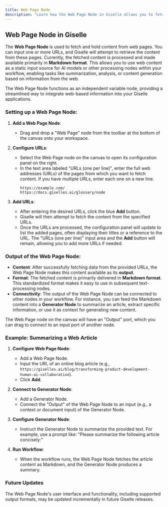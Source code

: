 ```yaml
---
title: Web Page Node
description: "Learn how the Web Page Node in Giselle allows you to fetch and use content from web pages as static inputs in your AI workflows."
---
```


## Web Page Node in Giselle

The **Web Page Node** is used to fetch and hold content from web pages. You can input one or more URLs, and Giselle will attempt to retrieve the content from these pages. Currently, the fetched content is processed and made available primarily in **Markdown format**. This allows you to use web content as a static input source for AI models or other processing nodes within your workflow, enabling tasks like summarization, analysis, or content generation based on information from the web.

The Web Page Node functions as an independent variable node, providing a streamlined way to integrate web-based information into your Giselle applications.

### Setting up a Web Page Node:

1.  **Add a Web Page Node**:
    *   Drag and drop a "Web Page" node from the toolbar at the bottom of the canvas onto your workspace.

2.  **Configure URLs**:
    *   Select the Web Page node on the canvas to open its configuration panel on the right.
    *   In the text area labeled "URLs (one per line)", enter the full web addresses (URLs) of the pages from which you want to fetch content. If you have multiple URLs, enter each one on a new line.
        ```
        https://example.com/
        https://docs.giselles.ai/glossary/node
        ```

3.  **Add URLs**:
    *   After entering the desired URLs, click the blue **Add** button.
    *   Giselle will then attempt to fetch the content from the specified URLs.
    *   Once the URLs are processed, the configuration panel will update to list the added pages, often displaying their titles or a reference to the URL. The "URLs (one per line)" input area and the **Add** button will remain, allowing you to add more URLs if needed.

### Output of the Web Page Node:

*   **Content**: After successfully fetching data from the provided URLs, the Web Page Node makes this content available as its **output**.
*   **Format**: The fetched content is primarily delivered in **Markdown format**. This standardized format makes it easy to use in subsequent text-processing nodes.
*   **Connectivity**: The output of the Web Page Node can be connected to other nodes in your workflow. For instance, you can feed the Markdown content into a **Generator Node** to summarize an article, extract specific information, or use it as context for generating new content.

The Web Page node on the canvas will have an "Output" port, which you can drag to connect to an input port of another node.

### Example: Summarizing a Web Article

1.  **Configure Web Page Node**:
    *   Add a Web Page Node.
    *   Input the URL of an online blog article (e.g., `https://giselles.ai/blog/transforming-product-development-human-ai-collaboration`).
    *   Click **Add**.

2.  **Connect to Generator Node**:
    *   Add a Generator Node.
    *   Connect the "Output" of the Web Page Node to an input (e.g., a context or document input) of the Generator Node.

3.  **Configure Generator Node**:
    *   Instruct the Generator Node to summarize the provided text. For example, use a prompt like: "Please summarize the following article concisely:"

4.  **Run Workflow**:
    *   When the workflow runs, the Web Page Node fetches the article content as Markdown, and the Generator Node produces a summary.

### Future Updates

The Web Page Node's user interface and functionality, including supported output formats, may be updated incrementally in future Giselle releases.

